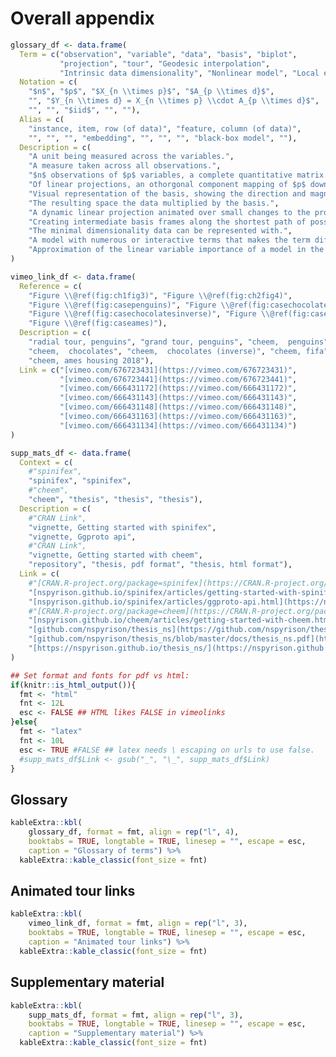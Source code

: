 # Overall appendix

<!-- !!!LATEX TABLES WILL NOT WORK IN HTML, need to use kbl... -->
```r
glossary_df <- data.frame(
  Term = c("observation", "variable", "data", "basis", "biplot", 
           "projection", "tour", "Geodesic interpolation",
           "Intrinsic data dimensionality", "Nonlinear model", "Local explanation"),
  Notation = c(
    "$n$", "$p$", "$X_{n \\times p}$", "$A_{p \\times d}$",
    "", "$Y_{n \\times d} = X_{n \\times p} \\cdot A_{p \\times d}$", 
    "", "", "$iid$", "", ""),
  Alias = c(
    "instance, item, row (of data)", "feature, column (of data)",
    "", "", "", "embedding", "", "", "", "black-box model", ""),
  Description = c(
    "A unit being measured across the variables.",
    "A measure taken across all observations.",
    "$n$ observations of $p$ variables, a complete quantitative matrix.",
    "Of linear projections, an othorgonal component mapping of $p$ down to $d$ dimensions.",
    "Visual representation of the basis, showing the direction and magnitude the variable contribute inscribed in a unit circle.", 
    "The resulting space the data multiplied by the basis.",
    "A dynamic linear projection animated over small changes to the projection basis.",
    "Creating intermediate basis frames along the shortest path of possible bases.",
    "The minimal dimensionality data can be represented with.",
    "A model with numerous or interactive terms that makes the term difficult to interpret.",
    "Approximation of the linear variable importance of a model in the vicinity of one observation.")
)

vimeo_link_df <- data.frame(
  Reference = c(
    "Figure \\@ref(fig:ch1fig3)", "Figure \\@ref(fig:ch2fig4)", 
    "Figure \\@ref(fig:casepenguins)", "Figure \\@ref(fig:casechocolates)", 
    "Figure \\@ref(fig:casechocolatesinverse)", "Figure \\@ref(fig:casefifa)", 
    "Figure \\@ref(fig:caseames)"),
  Description = c(
    "radial tour, penguins", "grand tour, penguins", "cheem,  penguins", 
    "cheem,  chocolates", "cheem,  chocolates (inverse)", "cheem, fifa", 
    "cheem, ames housing 2018"),
  Link = c("[vimeo.com/676723431](https://vimeo.com/676723431)",
           "[vimeo.com/676723441](https://vimeo.com/676723441)",
           "[vimeo.com/666431172](https://vimeo.com/666431172)",
           "[vimeo.com/666431143](https://vimeo.com/666431143)",
           "[vimeo.com/666431148](https://vimeo.com/666431148)",
           "[vimeo.com/666431163](https://vimeo.com/666431163)",
           "[vimeo.com/666431134](https://vimeo.com/666431134)")
)

supp_mats_df <- data.frame(
  Context = c(
    #"spinifex", 
    "spinifex", "spinifex", 
    #"cheem", 
    "cheem", "thesis", "thesis", "thesis"),
  Description = c(
    #"CRAN Link", 
    "vignette, Getting started with spinifex", 
    "vignette, Ggproto api", 
    #"CRAN Link", 
    "vignette, Getting started with cheem", 
    "repository", "thesis, pdf format", "thesis, html format"),
  Link = c(
    #"[CRAN.R-project.org/package=spinifex](https://CRAN.R-project.org/package=spinifex)",
    "[nspyrison.github.io/spinifex/articles/getting-started-with-spinifex.html](https://nspyrison.github.io/spinifex/articles/getting-started-with-spinifex.html)",
    "[nspyrison.github.io/spinifex/articles/ggproto-api.html](https://nspyrison.github.io/spinifex/articles/ggproto-api.html)",
    #"[CRAN.R-project.org/package=cheem](https://CRAN.R-project.org/package=cheem)",
    "[nspyrison.github.io/cheem/articles/getting-started-with-cheem.html](https://nspyrison.github.io/cheem/articles/getting-started-with-cheem.html)",
    "[github.com/nspyrison/thesis_ns](https://github.com/nspyrison/thesis_ns)",
    "[github.com/nspyrison/thesis_ns/blob/master/docs/thesis_ns.pdf](https://github.com/nspyrison/thesis_ns/blob/master/docs/thesis_ns.pdf)",
    "[https://nspyrison.github.io/thesis_ns/](https://nspyrison.github.io/thesis_ns/)")
)

## Set format and fonts for pdf vs html:
if(knitr::is_html_output()){
  fmt <- "html"
  fnt <- 12L
  esc <- FALSE ## HTML likes FALSE in vimeolinks
}else{
  fmt <- "latex"
  fnt <- 10L
  esc <- TRUE #FALSE ## latex needs \ escaping on urls to use false.
  #supp_mats_df$Link <- gsub("_", "\_", supp_mats_df$Link) 
}
```

## Glossary {#sec-glossary}

```r
kableExtra::kbl(
    glossary_df, format = fmt, align = rep("l", 4),
    booktabs = TRUE, longtable = TRUE, linesep = "", escape = esc,
    caption = "Glossary of terms") %>%
  kableExtra::kable_classic(font_size = fnt)
```


## Animated tour links

```r
kableExtra::kbl(
    vimeo_link_df, format = fmt, align = rep("l", 3),
    booktabs = TRUE, longtable = TRUE, linesep = "", escape = esc,
    caption = "Animated tour links") %>%
  kableExtra::kable_classic(font_size = fnt)
```


## Supplementary material

```r
kableExtra::kbl(
    supp_mats_df, format = fmt, align = rep("l", 3),
    booktabs = TRUE, longtable = TRUE, linesep = "", escape = esc,
    caption = "Supplementary material") %>%
  kableExtra::kable_classic(font_size = fnt)
```


<!--
### Tour taxonomy; path generation {#sec:path_generation}

A fundamental aspect of tours is the path of rotation. There are four primary distinctions of tour path generation [@buja_computational_2005]: random choice, data-driven, precomputed choice, and manual control.

* Random choice, *grand tour*, constrained random walks $p$-space. Paths are constrained for changes in direction small enough to maintain continuity and aid in user comprehension
    + torus-surface [@asimov_grand_1985]
    + at-random [@asimov_grand_1985]
    + random-walk [@asimov_grand_1985]
    + *local tour* [@wickham_tourr_2011], a sort of grand tour on a leash, such that it goes to a nearby random projection before returning to the original position and iterating to a new nearby projection.
* _guided tour_, optimizes an objective function/index of the projection using projection pursuit (PP) [@hurley_analyzing_1990], including the following implemented indexes:
    + holes [@cook_projection_1993] - moves points away from the center.
    + cmass [@cook_projection_1993] - moves points toward the center.
    + lda [@lee_projection_2005] - linear discriminant analysis, seeks a projection where 2 or more classes are most separated.
    + pda [@lee_projection_2010] - penalized discriminant analysis for use in highly correlated variables when classification is needed.
    + convex [@laa_using_2019] - the ratio of the area of convex and alpha hulls.
    + skinny [@laa_using_2019] - the ratio of the perimeter distance to the area of the alpha hull.
    + stringy [@laa_using_2019] - based on the minimum spanning tree (MST), the diameter of the MST over the length of the MST.
    + dcor2D [@grimm_mbgraphic:_2017; @laa_using_2019] - distance correlation that finds linear and nonlinear dependencies between variables.
    + splines2D [@grimm_mbgraphic:_2017; @laa_using_2019] - measure of nonlinear dependence by fitting spline models.
    + other user-defined objective indices can be applied to the framework provided in the *tourr* package @wickham_tourr_2011.
    + Another data-drive tour is the *dependence tour*, a combination of $n$ independent 1D tours. A vector describes the axis each variable will be displayed on. for example $c(1, 1, 2, 2)$ is a 4- to 2D tour with the first 2 variables on the first axis, and the remaining on the second.
        - *correlation tour* [@buja_data_1987], a special case of the dependence tour, analogous to canonical correlation analysis.
* Precomputed choice, *planned tour*, in which the path has already been generated or defined.
    + *little tour* [@mcdonald_interactive_1982], where every permutation of variables is stepped through in order, analogous to brute-force or exhaustive search.
    + a saved path of any other tour, typically an array of basis targets to interpolate between.
* Manual control, *manual tour*, a constrained rotation on selected manipulation variable and magnitude [@cook_manual_1997]. Typically used to explore the local area after identifying an interesting feature, perhaps via guided tour.
    + radial, fix angle of contribution, change magnitude radially.
    + oblique, along an oblique path of a dragged cursor


### Interpolation

NOTE: Search 'Interpolator' in Wickham’s tourr paper
After target bases are identified, the frames in-between need to be filled in. There are several methods to do so:

* Geodesic - via Gram-Schmidt process
* Givens rotations
* Householder reflections
.

### Tour software

Tours have yet to be widely adopted, due in part, to the fact that print and static pdf output does not accommodate dynamic viewing. Conceptual abstraction and technically density have also hampered user growth. Due to low levels of adoption and the rapid advancement of technology support and maintenance of such implementations give them a particularly short life span. Despite the small user base, there have been a fair number of tour implementations, including:
<!-- See Wickham’s thesis and C2 paper for partial lists. 

* spinifex [github.com/nspyrison/spinifex](https://github.com/nspyrison/spinifex) -- R package, all platforms.
* tourr [@wickham_tourr_2011] -- R package, all platforms.
* CyrstalVision [@wegman_visual_2003] -- for Windows.
* GGobi [@swayne_ggobi:_2003] -- for Linux and Windows.
* DAVIS [@huh_davis:_2002] -- Java based, with GUI.
* ORCA [@sutherland_orca:_2000] -- Extensible toolkit built in Java.
* VRGobi [@nelson_xgobi_1999] -- for use with the C2, tours in stereoscopic 3D displays.
* ExplorN [@carr_explorn:_1996] -- for SGI Unix.
* ExploRe [@hardle_xplore:_1995]
* XGobi [@swayne_xgobi:_1991] -- for Linux, Unix, and Windows (via emulation).
* XLispStat [@tierney_lisp-stat:_1990] -- for Unix and Windows.
* Explor4 [@carr_explor4:_1988] -- Four-dimensional data using stereo-ray glyphs.
* Prim-9 [@asimov_grand_1985;@fisherkeller_prim-9:_1974] -- on an internal operating system.
* liminal
* cheem
-->

